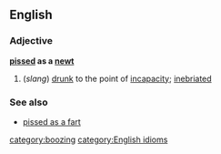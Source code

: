 ==English==
===Adjective===
'''[[pissed]] as a [[newt]]'''
#(''slang'') [[drunk]] to the point of [[incapacity]]; [[inebriated]]

===See also===
*[[pissed as a fart]]

[[category:boozing]]
[[category:English idioms]]